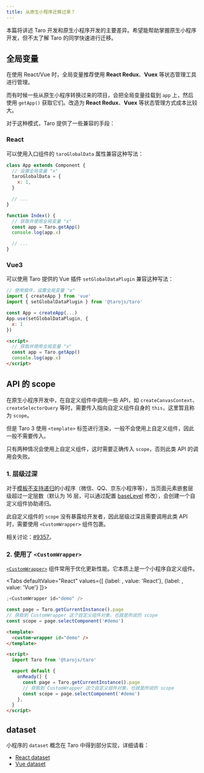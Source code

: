 ```yaml
---
title: 从原生小程序迁移过来？
---
```




本篇将讲述 Taro 开发和原生小程序开发的主要差异。希望能帮助掌握原生小程序开发，但不太了解 Taro 的同学快速进行迁移。

## 全局变量

在使用 React/Vue 时，全局变量推荐使用 **React Redux**、**Vuex** 等状态管理工具进行管理。

而有时候一些从原生小程序转换过来的项目，会把全局变量挂载到 `app` 上，然后使用 `getApp()` 获取它们。改造为 **React Redux**、**Vuex** 等状态管理方式成本比较大。

对于这种模式，Taro 提供了一些兼容的手段：

### React

可以使用入口组件的 `taroGlobalData` 属性兼容这种写法：

```jsx title="app.js"
class App extends Component {
  // 设置全局变量 "x"
  taroGlobalData = {
    x: 1,
  }

  // ...
}
```

```jsx title="index.js"
function Index() {
  // 获取并使用全局变量 "x"
  const app = Taro.getApp()
  console.log(app.x)

  // ...
}
```

### Vue3

可以使用 Taro 提供的 Vue 插件 `setGlobalDataPlugin` 兼容这种写法：

```jsx title="app.js"
// 使用插件，设置全局变量 "x"
import { createApp } from 'vue'
import { setGlobalDataPlugin } from '@tarojs/taro'

const App = createApp(...)
App.use(setGlobalDataPlugin, {
  x: 1
})
```

```html title="index.vue"
<script>
  // 获取并使用全局变量 "x"
  const app = Taro.getApp()
  console.log(app.x)
</script>
```

## API 的 scope

在原生小程序开发中，在自定义组件中调用一些 API，如 `createCanvasContext`、`createSelectorQuery` 等时，需要传入指向自定义组件自身的 `this`，这里暂且称为 `scope`。

但是 Taro 3 使用 `<template>` 标签进行渲染，一般不会使用上自定义组件，因此一般不需要传入。

只有两种情况会使用上自定义组件，这时需要正确传入 `scope`，否则此类 API 的调用会失败。

### 1. 层级过深

对于[模板不支持递归](./platform-plugin/template#递归与非递归模板)的小程序（微信、QQ、京东小程序等），当页面元素嵌套层级超过一定层数（默认为 16 层，可以通过配置 [baseLevel](config-detail#minibaselevel) 修改），会创建一个自定义组件协助递归。

此自定义组件的 `scope` 没有暴露给开发者，因此层级过深且需要调用此类 API 时，需要使用 `<CustomWrapper>` 组件包裹。

相关讨论：[#9357](https://github.com/NervJS/taro/issues/9357)。

### 2. 使用了 `<CustomWrapper>`

[`<CustomWrapper>`](optimized#2-customwrapper-组件) 组件常用于优化更新性能。它本质上是一个小程序自定义组件。

<Tabs
  defaultValue="React"
  values={[
    {label:  <ReactIcon />, value: 'React'},
    {label: <VueIcon />, value: 'Vue'}
  ]}>
<TabItem value="React">

```jsx title="示例代码"
;<CustomWrapper id="demo" />

const page = Taro.getCurrentInstance().page
// 获取到 CustomWrapper 这个自定义组件对象，也就是所说的 scope
const scope = page.selectComponent('#demo')
```

</TabItem>

<TabItem value="Vue">

```html title="示例代码"
<template>
  <custom-wrapper id="demo" />
</template>

<script>
  import Taro from '@tarojs/taro'

  export default {
    onReady() {
      const page = Taro.getCurrentInstance().page
      // 获取到 CustomWrapper 这个自定义组件对象，也就是所说的 scope
      const scope = page.selectComponent('#demo')
    },
  }
</script>
```

</TabItem>
</Tabs>

## dataset

小程序的 `dataset` 概念在 Taro 中得到部分实现，详细请看：

- [React dataset](react-overall#dataset)
- [Vue dataset](vue-overall#dataset)
